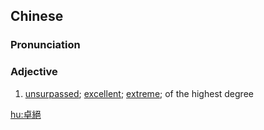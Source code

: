{{also|卓絶|卓绝}}
==Chinese==
{{zh-forms|s=卓绝}}

===Pronunciation===
{{zh-pron
|m=zhuójué
|c=coek3 zyut6
|mn=qz,xm,zz:tok-choa̍t
|cat=a
}}

===Adjective===
{{zh-adj}}

# [[unsurpassed]]; [[excellent]]; [[extreme]]; of the highest degree

[[hu:卓絕]]